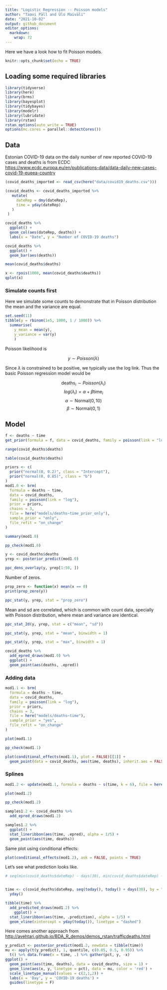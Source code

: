 ```yaml
---
title: "Logistic Regression -- Poisson models"
author: "Taavi Päll and Ülo Maiväli"
date: "2021-10-02"
output: github_document
editor_options: 
  markdown: 
    wrap: 72
---
```


Here we have a look how to fit Poisson models.

```r
knitr::opts_chunk$set(echo = TRUE)
```

## Loading some required libraries

```r
library(tidyverse)
library(here)
library(brms)
library(bayesplot)
library(tidybayes)
library(modelr)
library(lubridate)
library(rstan)
rstan_options(auto_write = TRUE)
options(mc.cores = parallel::detectCores())
```


## Data

Estonian COVID-19 data on the daily number of new reported COVID-19 cases and deaths is from ECDC <https://www.ecdc.europa.eu/en/publications-data/data-daily-new-cases-covid-19-eueea-country>

```r
(covid_deaths_imported <- read_csv(here("data/covid19_deaths.csv")))
```

```r
(covid_deaths <- covid_deaths_imported %>% 
   mutate(
     dateRep = dmy(dateRep),
     time = yday(dateRep)
   )
 )
```



```r
covid_deaths %>% 
  ggplot() +
  geom_col(aes(dateRep, deaths)) +
  labs(x = "Date", y = "Number of COVID-19 deaths")
```

```r
covid_deaths %>% 
  ggplot() +
  geom_bar(aes(deaths))
```

```r
mean(covid_deaths$deaths)
```

```r
x <- rpois(1000, mean(covid_deaths$deaths))
qplot(x)
```


### Simulate counts first

Here we simulate some counts to demonstrate that in Poisson distribution 
the mean and the variance are equal.

```r
set.seed(11) 
tibble(y = rbinom(1e5, 1000, 1 / 1000)) %>% 
  summarise(
    y_mean = mean(y),
    y_variance = var(y)
    )
```

Poisson likelihood is 

$$y \sim Poisson(\lambda)$$

Since $\lambda$ is constrained to be positive, we typically use the log link. 
Thus the basic Poisson regression model would be

$$\text{deaths}_i \sim Poisson(\lambda_i)$$
$$log(\lambda_i) = \alpha + \beta \text{time}_i$$
$$\alpha \sim \text{Normal}(0, 10)$$
$$\beta \sim \text{Normal}(0, 1)$$

## Model

```r
f <- deaths ~ time
get_prior(formula = f, data = covid_deaths, family = poisson(link = "log")) # log link is default
```

```r
range(covid_deaths$deaths)
```

```r
table(covid_deaths$deaths)
```


```r
priors <- c(
  prior("normal(0, 0.2)", class = "Intercept"),
  prior("normal(0, 0.85)", class = "b")
)
mod1.0 <- brm(
  formula = deaths ~ time,
  data = covid_deaths,
  family = poisson(link = "log"),
  prior = priors,
  chains = 3,
  file = here("models/deaths~time_prior_only"),
  sample_prior = "only",
  file_refit = "on_change"
)
```


```r
summary(mod1.0)
```



```r
pp_check(mod1.0)
```

```r
y <- covid_deaths$deaths
yrep <- posterior_predict(mod1.0)
```


```r
ppc_dens_overlay(y, yrep[1:50, ])
```


Number of zeros.
```r
prop_zero <- function(x) mean(x == 0)
print(prop_zero(y))
```

```r
ppc_stat(y, yrep, stat = "prop_zero")
```

Mean and sd are correlated, which is common with count data, specially with Poisson distribution, where mean and variance are identical.
```r
ppc_stat_2d(y, yrep, stat = c("mean", "sd"))
```



```r
ppc_stat(y, yrep, stat = "mean", binwidth = 1)
```

```r
ppc_stat(y, yrep, stat = "max", binwidth = 1)
```


```r
covid_deaths %>% 
  add_epred_draws(mod1.0) %>% 
  ggplot() +
  geom_point(aes(deaths, .epred))
```



### Adding data

```r
mod1.1 <- brm(
  formula = deaths ~ time,
  data = covid_deaths,
  family = poisson(link = "log"),
  prior = priors,
  chains = 3,
  file = here("models/deaths~time"),
  sample_prior = "yes",
  file_refit = "on_change"
)
```


```r
plot(mod1.1)
```

```r
pp_check(mod1.1)
```


```r
plot(conditional_effects(mod1.1), plot = FALSE)[[1]] +
  geom_point(data = covid_deaths, aes(time, deaths), inherit.aes = FALSE)
```

### Splines

```r
mod1.2 <- update(mod1.1, formula = deaths ~ s(time, k = 6), file = here("models/deaths~s(time,k=6)"))
```

```r
plot(mod1.2)
```


```r
pp_check(mod1.2)
```


```r
samples1.2 <- covid_deaths %>% 
  add_epred_draws(mod1.2)
```


```r
samples1.2 %>% 
  ggplot() +
  stat_lineribbon(aes(time, .epred), alpha = 1/5) +
  geom_point(aes(time, deaths))
```

Same plot using conditional effects:
```r
plot(conditional_effects(mod1.2), ask = FALSE, points = TRUE)
```


Let's see what prediction looks like.
```r
# seq(min(covid_deaths$dateRep) - days(30), min(covid_deaths$dateRep) - 1, by = "days")


time <- c(covid_deaths$dateRep, seq(today(), today() + days(30), by = "days")) %>% 
  yday()
```


```r
tibble(time) %>% 
  add_predicted_draws(mod1.2) %>% 
    ggplot() +
  stat_lineribbon(aes(time, .prediction), alpha = 1/5) +
  geom_vline(xintercept = yday(today()), linetype = "dashed")
```


Here comes another approach from <http://avehtari.github.io/BDA_R_demos/demos_rstan/trafficdeaths.html>
```r
y_predict <- posterior_predict(mod1.2, newdata = tibble(time))
mu <- apply(t(y_predict), 1, quantile, c(0.05, 0.5, 0.95)) %>%
  t() %>% data.frame(x = time, .) %>% gather(pct, y, -x)
ggplot() +
  geom_point(aes(time, deaths), data = covid_deaths, size = 1) +
  geom_line(aes(x, y, linetype = pct), data = mu, color = 'red') +
  scale_linetype_manual(values = c(2,1,2)) +
  labs(x = 'Day', y = 'COVID-19 deaths') +
  guides(linetype = F)

```

